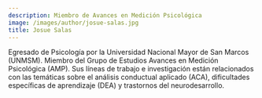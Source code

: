 ```yaml
---
description: Miembro de Avances en Medición Psicológica
image: /images/author/josue-salas.jpg
title: Josue Salas
---
```


Egresado de Psicología por la Universidad Nacional Mayor de San Marcos (UNMSM). Miembro del Grupo de Estudios Avances en Medición Psicológica (AMP). Sus líneas de trabajo e investigación están relacionados con las temáticas sobre el análisis conductual aplicado (ACA), dificultades específicas de aprendizaje (DEA) y trastornos del neurodesarrollo.